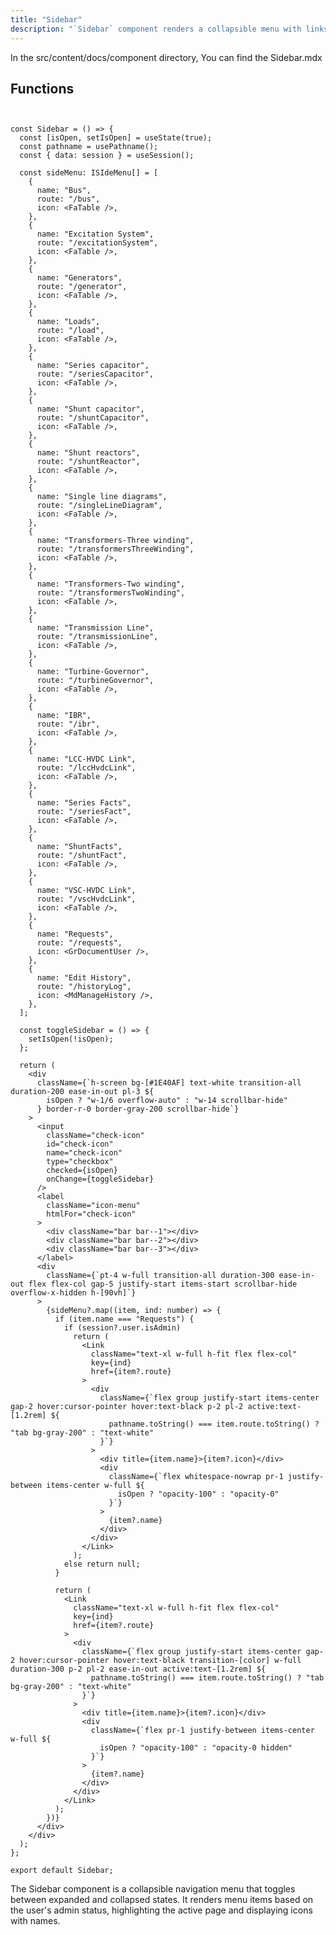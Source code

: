 ```yaml
---
title: "Sidebar"
description: "`Sidebar` component renders a collapsible menu with links based on user session and pathname. It features icons for navigation items, toggles visibility and styling based on user admin status, and includes a toggle button for expanding or collapsing the sidebar menu."
---
```


In the <Highlight>src/content/docs/component</Highlight> directory, You can find the <Highlight>Sidebar.mdx</Highlight>
## Functions

```tsx:Sidebar


const Sidebar = () => {
  const [isOpen, setIsOpen] = useState(true);
  const pathname = usePathname();
  const { data: session } = useSession();

  const sideMenu: ISIdeMenu[] = [
    {
      name: "Bus",
      route: "/bus",
      icon: <FaTable />,
    },
    {
      name: "Excitation System",
      route: "/excitationSystem",
      icon: <FaTable />,
    },
    {
      name: "Generators",
      route: "/generator",
      icon: <FaTable />,
    },
    {
      name: "Loads",
      route: "/load",
      icon: <FaTable />,
    },
    {
      name: "Series capacitor",
      route: "/seriesCapacitor",
      icon: <FaTable />,
    },
    {
      name: "Shunt capacitor",
      route: "/shuntCapacitor",
      icon: <FaTable />,
    },
    {
      name: "Shunt reactors",
      route: "/shuntReactor",
      icon: <FaTable />,
    },
    {
      name: "Single line diagrams",
      route: "/singleLineDiagram",
      icon: <FaTable />,
    },
    {
      name: "Transformers-Three winding",
      route: "/transformersThreeWinding",
      icon: <FaTable />,
    },
    {
      name: "Transformers-Two winding",
      route: "/transformersTwoWinding",
      icon: <FaTable />,
    },
    {
      name: "Transmission Line",
      route: "/transmissionLine",
      icon: <FaTable />,
    },
    {
      name: "Turbine-Governor",
      route: "/turbineGovernor",
      icon: <FaTable />,
    },
    {
      name: "IBR",
      route: "/ibr",
      icon: <FaTable />,
    },
    {
      name: "LCC-HVDC Link",
      route: "/lccHvdcLink",
      icon: <FaTable />,
    },
    {
      name: "Series Facts",
      route: "/seriesFact",
      icon: <FaTable />,
    },
    {
      name: "ShuntFacts",
      route: "/shuntFact",
      icon: <FaTable />,
    },
    {
      name: "VSC-HVDC Link",
      route: "/vscHvdcLink",
      icon: <FaTable />,
    },
    {
      name: "Requests",
      route: "/requests",
      icon: <GrDocumentUser />,
    },
    {
      name: "Edit History",
      route: "/historyLog",
      icon: <MdManageHistory />,
    },
  ];

  const toggleSidebar = () => {
    setIsOpen(!isOpen);
  };

  return (
    <div
      className={`h-screen bg-[#1E40AF] text-white transition-all duration-200 ease-in-out pl-3 ${
        isOpen ? "w-1/6 overflow-auto" : "w-14 scrollbar-hide"
      } border-r-0 border-gray-200 scrollbar-hide`}
    >
      <input
        className="check-icon"
        id="check-icon"
        name="check-icon"
        type="checkbox"
        checked={isOpen}
        onChange={toggleSidebar}
      />
      <label
        className="icon-menu"
        htmlFor="check-icon"
      >
        <div className="bar bar--1"></div>
        <div className="bar bar--2"></div>
        <div className="bar bar--3"></div>
      </label>
      <div
        className={`pt-4 w-full transition-all duration-300 ease-in-out flex flex-col gap-5 justify-start items-start scrollbar-hide overflow-x-hidden h-[90vh]`}
      >
        {sideMenu?.map((item, ind: number) => {
          if (item.name === "Requests") {
            if (session?.user.isAdmin)
              return (
                <Link
                  className="text-xl w-full h-fit flex flex-col"
                  key={ind}
                  href={item?.route}
                >
                  <div
                    className={`flex group justify-start items-center gap-2 hover:cursor-pointer hover:text-black p-2 pl-2 active:text-[1.2rem] ${
                      pathname.toString() === item.route.toString() ? "tab bg-gray-200" : "text-white"
                    }`}
                  >
                    <div title={item.name}>{item?.icon}</div>
                    <div
                      className={`flex whitespace-nowrap pr-1 justify-between items-center w-full ${
                        isOpen ? "opacity-100" : "opacity-0"
                      }`}
                    >
                      {item?.name}
                    </div>
                  </div>
                </Link>
              );
            else return null;
          }

          return (
            <Link
              className="text-xl w-full h-fit flex flex-col"
              key={ind}
              href={item?.route}
            >
              <div
                className={`flex group justify-start items-center gap-2 hover:cursor-pointer hover:text-black transition-[color] w-full duration-300 p-2 pl-2 ease-in-out active:text-[1.2rem] ${
                  pathname.toString() === item.route.toString() ? "tab bg-gray-200" : "text-white"
                }`}
              >
                <div title={item.name}>{item?.icon}</div>
                <div
                  className={`flex pr-1 justify-between items-center w-full ${
                    isOpen ? "opacity-100" : "opacity-0 hidden"
                  }`}
                >
                  {item?.name}
                </div>
              </div>
            </Link>
          );
        })}
      </div>
    </div>
  );
};

export default Sidebar;

```
The Sidebar component is a collapsible navigation menu that toggles between expanded and collapsed states. It renders menu items based on the user's admin status, highlighting the active page and displaying icons with names.